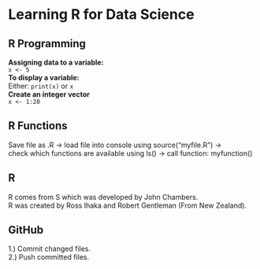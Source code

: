 # Learning R for Data Science

## R Programming
**Assigning data to a variable:**\
```x <- 5```\
**To display a variable:**\
Either: ```print(x)``` or ```x```\
**Create an integer vector**\
```x <- 1:20```\

## R Functions
Save file as .R -> load file into console using source("myfile.R") ->\
check which functions are available using ls() -> call function: myfunction()

## R
R comes from S which was developed by John Chambers. \
R was created by Ross Ihaka and Robert Gentleman (From New Zealand).


## GitHub
1.) Commit changed files.\
2.) Push committed files.